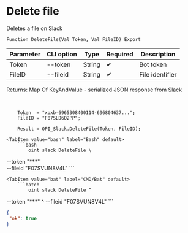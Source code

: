 ﻿---
sidebar_position: 4
---


# Delete file
 Deletes a file on Slack



`Function DeleteFile(Val Token, Val FileID) Export`

  | Parameter | CLI option | Type | Required | Description |
  |-|-|-|-|-|
  | Token | --token | String | &#x2714; | Bot token |
  | FileID | --fileid | String | &#x2714; | File identifier |

  
  Returns:  Map Of KeyAndValue - serialized JSON response from Slack

<br/>




```bsl title="1C:Enterprise/OneScript code example"
    Token  = "xoxb-6965308400114-696804637...";
    FileID = "F07SLD6Q2PP";

    Result = OPI_Slack.DeleteFile(Token, FileID);
```
 

 <Tabs>
  
    <TabItem value="bash" label="Bash" default>
        ```bash
            oint slack DeleteFile \
 --token "***" \
 --fileid "F07SVUN8V4L"
        ```
    </TabItem>
  
    <TabItem value="bat" label="CMD/Bat" default>
        ```batch
            oint slack DeleteFile ^
 --token "***" ^
 --fileid "F07SVUN8V4L"
        ```
    </TabItem>
</Tabs>


```json title="Result"
{
 "ok": true
}
```

